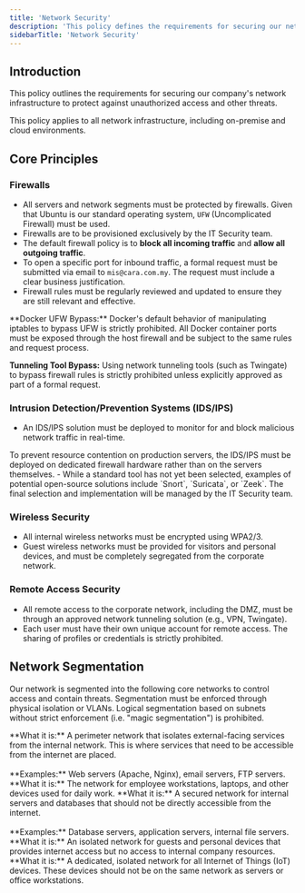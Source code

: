 ```yaml
---
title: 'Network Security'
description: 'This policy defines the requirements for securing our network infrastructure.'
sidebarTitle: 'Network Security'
---
```


## Introduction

This policy outlines the requirements for securing our company's network infrastructure to protect against unauthorized access and other threats.

<Note>
  This policy applies to all network infrastructure, including on-premise and cloud environments.
</Note>

## Core Principles

### Firewalls

- All servers and network segments must be protected by firewalls. Given that Ubuntu is our standard operating system, `UFW` (Uncomplicated Firewall) must be used.
- Firewalls are to be provisioned exclusively by the IT Security team.
- The default firewall policy is to **block all incoming traffic** and **allow all outgoing traffic**.
- To open a specific port for inbound traffic, a formal request must be submitted via email to `mis@cara.com.my`. The request must include a clear business justification.
- Firewall rules must be regularly reviewed and updated to ensure they are still relevant and effective.

<Warning>
  **Docker UFW Bypass:** Docker's default behavior of manipulating iptables to bypass UFW is strictly prohibited. All Docker container ports must be exposed through the host firewall and be subject to the same rules and request process.

  **Tunneling Tool Bypass:** Using network tunneling tools (such as Twingate) to bypass firewall rules is strictly prohibited unless explicitly approved as part of a formal request.
</Warning>

### Intrusion Detection/Prevention Systems (IDS/IPS)

- An IDS/IPS solution must be deployed to monitor for and block malicious network traffic in real-time.
<Info>
  To prevent resource contention on production servers, the IDS/IPS must be deployed on dedicated firewall hardware rather than on the servers themselves.
</Info>
- While a standard tool has not yet been selected, examples of potential open-source solutions include `Snort`, `Suricata`, or `Zeek`. The final selection and implementation will be managed by the IT Security team.

### Wireless Security

- All internal wireless networks must be encrypted using WPA2/3.
- Guest wireless networks must be provided for visitors and personal devices, and must be completely segregated from the corporate network.

### Remote Access Security

- All remote access to the corporate network, including the DMZ, must be through an approved network tunneling solution (e.g., VPN, Twingate).
- Each user must have their own unique account for remote access. The sharing of profiles or credentials is strictly prohibited.

## Network Segmentation

Our network is segmented into the following core networks to control access and contain threats. Segmentation must be enforced through physical isolation or VLANs. Logical segmentation based on subnets without strict enforcement (i.e. "magic segmentation") is prohibited.

<CardGroup cols={2}>
  <Card title="DMZ (Demilitarized Zone)" icon="globe">
    **What it is:** A perimeter network that isolates external-facing services from the internal network. This is where services that need to be accessible from the internet are placed.
    <br /><br />
    **Examples:** Web servers (Apache, Nginx), email servers, FTP servers.
  </Card>
  <Card title="Local Office" icon="building">
    **What it is:** The network for employee workstations, laptops, and other devices used for daily work.
  </Card>
  <Card title="Local Server" icon="server">
    **What it is:** A secured network for internal servers and databases that should not be directly accessible from the internet.
    <br /><br />
    **Examples:** Database servers, application servers, internal file servers.
  </Card>
  <Card title="Guest Network" icon="wifi">
    **What it is:** An isolated network for guests and personal devices that provides internet access but no access to internal company resources.
  </Card>
  <Card title="IoT Network" icon="microchip">
    **What it is:** A dedicated, isolated network for all Internet of Things (IoT) devices. These devices should not be on the same network as servers or office workstations.
  </Card>
</CardGroup>
